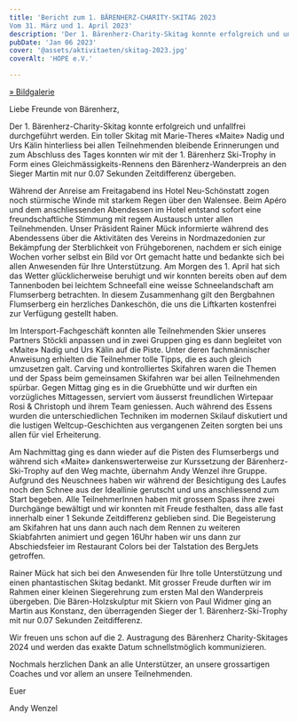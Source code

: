 ```yaml
---
title: 'Bericht zum 1. BÄRENHERZ-CHARITY-SKITAG 2023
Vom 31. März und 1. April 2023'
description: 'Der 1. Bärenherz-Charity-Skitag konnte erfolgreich und unfallfrei durchgeführt werden. Ein toller Skitag mit Marie-Theres «Maite» Nadig und Urs Kälin hinterliess bei allen Teilnehmenden bleibende Erinnerungen und zum Abschluss des Tages konnten wir mit der 1. Bärenherz Ski-Trophy in Form eines Gleichmässigkeits-Rennens den Bärenherz-Wanderpreis an den Sieger Martin mit nur 0.07 Sekunden Zeitdifferenz übergeben.'
pubDate: 'Jan 06 2023'
cover: '@assets/aktivitaeten/skitag-2023.jpg'
coverAlt: 'HOPE e.V.'

---
```


[» Bildgalerie](https://collection.cloudinary.com/dvpsc3huf/74879f57b64ed43de3566041302d4800)

Liebe Freunde von Bärenherz,

Der 1. Bärenherz-Charity-Skitag konnte erfolgreich und unfallfrei durchgeführt werden. Ein toller Skitag mit Marie-Theres «Maite» Nadig und Urs Kälin hinterliess bei allen Teilnehmenden bleibende Erinnerungen und zum Abschluss des Tages konnten wir mit der 1. Bärenherz Ski-Trophy in Form eines Gleichmässigkeits-Rennens den Bärenherz-Wanderpreis an den Sieger Martin mit nur 0.07 Sekunden Zeitdifferenz übergeben.

Während der Anreise am Freitagabend ins Hotel Neu-Schönstatt zogen noch stürmische Winde mit starkem Regen über den Walensee. Beim Apéro und dem anschliessenden Abendessen im Hotel entstand sofort eine freundschaftliche Stimmung mit regem Austausch unter allen Teilnehmenden. Unser Präsident Rainer Mück informierte während des Abendessens über die Aktivitäten des Vereins in Nordmazedonien zur Bekämpfung der Sterblichkeit von Frühgeborenen, nachdem er sich einige Wochen vorher selbst ein Bild vor Ort gemacht hatte und bedankte sich bei allen Anwesenden für Ihre Unterstützung. Am Morgen des 1. April hat sich das Wetter glücklicherweise beruhigt und wir konnten bereits oben auf dem Tannenboden bei leichtem Schneefall eine weisse Schneelandschaft am Flumserberg betrachten. In diesem Zusammenhang gilt den Bergbahnen Flumserberg ein herzliches Dankeschön, die uns die Liftkarten kostenfrei zur Verfügung gestellt haben.

Im Intersport-Fachgeschäft konnten alle Teilnehmenden Skier unseres Partners Stöckli anpassen und in zwei Gruppen ging es dann begleitet von «Maite» Nadig und Urs Kälin auf die Piste. Unter deren fachmännischer Anweisung erhielten die Teilnehmer tolle Tipps, die es auch gleich umzusetzen galt. Carving und kontrolliertes Skifahren waren die Themen und der Spass beim gemeinsamen Skifahren war bei allen Teilnehmenden spürbar. Gegen Mittag ging es in die Gruebhütte und wir durften ein vorzügliches Mittagessen, serviert vom äusserst freundlichen Wirtepaar Rosi & Christoph und ihrem Team geniessen. Auch während des Essens wurden die unterschiedlichen Techniken im modernen Skilauf diskutiert und die lustigen Weltcup-Geschichten aus vergangenen Zeiten sorgten bei uns allen für viel Erheiterung.

Am Nachmittag ging es dann wieder auf die Pisten des Flumserbergs und während sich «Maite» dankenswerterweise zur Kurssetzung der Bärenherz-Ski-Trophy auf den Weg machte, übernahm Andy Wenzel ihre Gruppe. Aufgrund des Neuschnees haben wir während der Besichtigung des Laufes noch den Schnee aus der Ideallinie gerutscht und uns anschliessend zum Start begeben. Alle TeilnehmerInnen haben mit grossem Spass ihre zwei Durchgänge bewältigt und wir konnten mit Freude festhalten, dass alle fast innerhalb einer 1 Sekunde Zeitdifferenz geblieben sind. Die Begeisterung am Skifahren hat uns dann auch nach dem Rennen zu weiteren Skiabfahrten animiert und gegen 16Uhr haben wir uns dann zur Abschiedsfeier im Restaurant Colors bei der Talstation des BergJets getroffen.

Rainer Mück hat sich bei den Anwesenden für Ihre tolle Unterstützung und einen phantastischen Skitag bedankt. Mit grosser Freude durften wir im Rahmen einer kleinen Siegerehrung zum ersten Mal den Wanderpreis übergeben. Die Bären-Holzskulptur mit Skiern von Paul Widmer ging an Martin aus Konstanz, den überragenden Sieger der 1. Bärenherz-Ski-Trophy mit nur 0.07 Sekunden Zeitdifferenz.

Wir freuen uns schon auf die 2. Austragung des Bärenherz Charity-Skitages 2024 und werden das exakte Datum schnellstmöglich kommunizieren.

Nochmals herzlichen Dank an alle Unterstützer, an unsere grossartigen Coaches und vor allem an unsere Teilnehmenden.

Euer

Andy Wenzel
